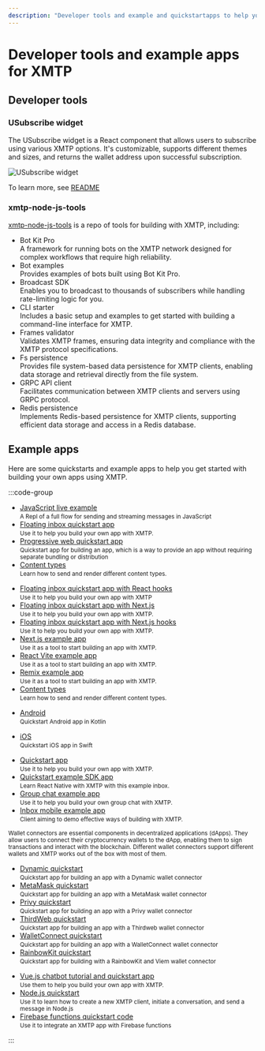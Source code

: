 ```yaml
---
description: "Developer tools and example and quickstartapps to help you start building apps with XMTP"
---
```


# Developer tools and example apps for XMTP

## Developer tools

### USubscribe widget

The USubscribe widget is a React component that allows users to subscribe using various XMTP options. It's customizable, supports different themes and sizes, and returns the wallet address upon successful subscription.

![USubscribe widget](https://raw.githubusercontent.com/xmtp/docs-xmtp-org/main/docs/pages/img/USubscribe.png)

 To learn more, see [README](https://github.com/xmtp/docs-xmtp-org/blob/main/src/docs/components/USubscribe/README.md)

### xmtp-node-js-tools

[xmtp-node-js-tools](https://github.com/xmtp/xmtp-node-js-tools/tree/main/packages) is a repo of tools for building with XMTP, including:

- Bot Kit Pro  
A framework for running bots on the XMTP network designed for complex workflows that require high reliability.
- Bot examples  
Provides examples of bots built using Bot Kit Pro.
- Broadcast SDK  
Enables you to broadcast to thousands of subscribers while handling rate-limiting logic for you.
- CLI starter  
Includes a basic setup and examples to get started with building a command-line interface for XMTP.
- Frames validator  
Validates XMTP frames, ensuring data integrity and compliance with the XMTP protocol specifications.
- Fs persistence  
Provides file system-based data persistence for XMTP clients, enabling data storage and retrieval directly from the file system.
- GRPC API client  
Facilitates communication between XMTP clients and servers using GRPC protocol.
- Redis persistence  
Implements Redis-based persistence for XMTP clients, supporting efficient data storage and access in a Redis database.

## Example apps

Here are some quickstarts and example apps to help you get started with building your own apps using XMTP.

:::code-group

<div data-title="JavaScript">
<ul>
  <li><a className="ext-link plausible-event-name=Replit" href="https://replit.com/@FabrizioGuespe/XMTP-Developer-Quickstart?v=1#index.ts">JavaScript live example</a><br/><small>A Repl of a full flow for sending and streaming messages in JavaScript</small></li>
  <li><a className="ext-link plausible-event-name=Quickstart" href="https://github.com/xmtp/xmtp-quickstart-reactjs">Floating inbox quickstart app</a><br/><small>Use it to help you build your own app with XMTP.</small></li>
  <li><a className="ext-link plausible-event-name=Quickstart" href="https://github.com/xmtp/xmtp-quickstart-pwa">Progressive web quickstart app</a><br/><small>Quickstart app for building an app, which is a way to provide an app without requiring separate bundling or distribution</small></li>
  <li><a className="ext-link plausible-event-name=Quickstart" href="https://github.com/xmtp/xmtp-quickstart-content-types">Content types</a><br/><small>Learn how to send and render different content types.</small></li>
</ul>
</div>

<div data-title="React">
<ul>
  <li><a className="ext-link plausible-event-name=Quickstart" href="https://github.com/xmtp/xmtp-quickstart-hooks"a className="ext-link" href>Floating inbox quickstart app with React hooks</a><br/><small>Use it to help you build your own app with XMTP</small></li>
  <li><a className="ext-link plausible-event-name=Quickstart" href="https://github.com/xmtp/xmtp-quickstart-reactjs-next"a className="ext-link" href>Floating inbox quickstart app with Next.js</a><br/><small>Use it to help you build your own app with XMTP.</small></li>
  <li><a className="ext-link plausible-event-name=Quickstart" href="https://github.com/xmtp/xmtp-quickstart-hooks-next"a className="ext-link" href>Floating inbox quickstart app with Next.js hooks</a><br/><small>Use it to help you build your own app with XMTP.</small></li>
  <li><a className="ext-link plausible-event-name=Example" href="https://github.com/xmtp/xmtp-web/tree/main/examples/nextjs"a className="ext-link" href>Next.js example app</a><br/><small>Use it as a tool to start building an app with XMTP.</small></li>
  <li><a className="ext-link plausible-event-name=Example" href="https://github.com/xmtp/xmtp-web/tree/main/examples/react-vite"a className="ext-link" href>React Vite example app</a><br/><small>Use it as a tool to start building an app with XMTP.</small></li>
  <li><a className="ext-link plausible-event-name=Example" href="https://github.com/xmtp/xmtp-web/tree/main/examples/remix"a className="ext-link" href>Remix example app</a><br/><small>Use it as a tool to start building an app with XMTP.</small></li>
  <li><a className="ext-link plausible-event-name=Quickstart" href="https://github.com/xmtp/xmtp-quickstart-hooks-content-types"a className="ext-link" href>Content types</a><br/><small>Learn how to send and render different content types.</small></li>
</ul>
</div>

<div data-title="Kotlin">
<ul>
  <li><a className="ext-link plausible-event-name=Quickstart" href="https://github.com/xmtp/xmtp-android"a className="ext-link" href>Android</a><br/><small>Quickstart Android app in Kotlin</small></li>
</ul>
</div>

<div data-title="Swift">
<ul>
  <li><a className="ext-link plausible-event-name=Quickstart" href="https://github.com/xmtp/xmtp-ios"a className="ext-link" href>iOS</a><br/><small>Quickstart iOS app in Swift</small></li>
</ul>
</div>

<div data-title="React Native">
<ul>
  <li><a className="ext-link plausible-event-name=Quickstart" href="https://github.com/xmtp/xmtp-quickstart-reactnative"a className="ext-link" href>Quickstart app</a><br/><small>Use it to help you build your own app with XMTP.</small></li>
  <li><a className="ext-link plausible-event-name=Quickstart" href="https://github.com/xmtp/xmtp-react-native"a className="ext-link" href>Quickstart example SDK app</a><br/><small>Learn React Native with XMTP with this example inbox.</small></li>
  <li><a className="ext-link plausible-event-name=Quickstart" href="https://github.com/xmtp/xmtp-react-native/tree/main/example"a className="ext-link" href>Group chat example app</a><br/><small>Use it to help you build your own group chat with XMTP.</small></li>
    <li><a className="ext-link plausible-event-name=Example" href="https://github.com/xmtp-labs/xmtp-inbox-mobile/"a className="ext-link" href>Inbox mobile example app</a><br/><small>Client aiming to demo effective ways of building with XMTP.</small></li>
</ul>
</div>

<div data-title="Wallet connectors">
<small>Wallet connectors are essential components in decentralized applications (dApps). They allow users to connect their cryptocurrency wallets to the dApp, enabling them to sign transactions and interact with the blockchain. Different wallet connectors support different wallets and XMTP works out of the box with most of them.</small>
<ul>
  <li><a className="ext-link plausible-event-name=Quickstart" href="https://github.com/xmtp-labs/xmtp-quickstart-dynamic"a className="ext-link" href>Dynamic quickstart</a><br/><small>Quickstart app for building an app with a Dynamic wallet connector</small></li>
  <li><a className="ext-link plausible-event-name=Quickstart" href="https://github.com/xmtp-labs/xmtp-quickstart-metamask">MetaMask quickstart</a><br/><small>Quickstart app for building an app with a MetaMask wallet connector</small></li>
  <li><a className="ext-link plausible-event-name=Quickstart" href="https://github.com/xmtp-labs/xmtp-quickstart-privy"a className="ext-link" href>Privy quickstart</a><br/><small>Quickstart app for building an app with a Privy wallet connector</small></li>
  <li><a className="ext-link plausible-event-name=Quickstart" href="https://github.com/xmtp-labs/xmtp-quickstart-thirdweb"a className="ext-link" href>ThirdWeb quickstart</a><br/><small>Quickstart app for building an app with a Thirdweb wallet connector</small></li>
  <li><a className="ext-link plausible-event-name=Quickstart" href="https://github.com/xmtp-labs/xmtp-quickstart-walletconnect"a className="ext-link" href>WalletConnect quickstart</a><br/><small>Quickstart app for building an app with a WalletConnect wallet connector</small></li>
  <li><a className="ext-link plausible-event-name=Quickstart" href="https://github.com/xmtp-labs/quickstart-rainbowkit"a className="ext-link" href>RainbowKit quickstart</a><br/><small>Quickstart app for building with a RainbowKit and Viem wallet connector</small></li>
</ul>
</div>

<div data-title="Others">
<ul>
  <li><a className="ext-link plausible-event-name=Quickstart" href="https://github.com/xmtp/xmtp-quickstart-vuejs"a className="ext-link" href>Vue.js chatbot tutorial and quickstart app</a><br/><small>Use them to help you build your own app with XMTP.</small></li>
  <li><a className="ext-link plausible-event-name=Quickstart" href="https://github.com/xmtp/xmtp-quickstart-node"a className="ext-link" href>Node.js quickstart</a><br/><small>Use it to learn how to create a new XMTP client, initiate a conversation, and send a message in Node.js</small></li>
  <li><a className="ext-link plausible-event-name=Quickstart" href="https://github.com/xmtp/xmtp-quickstart-firebase-functions">Firebase functions quickstart code</a><br/><small>Use it to integrate an XMTP app with Firebase functions</small></li>
</ul>
</div>

:::
